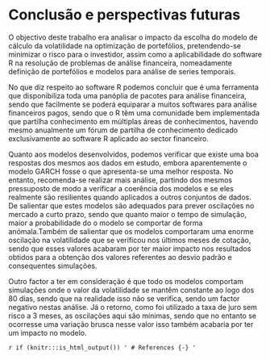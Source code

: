 # Conclusão e perspectivas futuras {-}

O objectivo deste trabalho era analisar o impacto da escolha do modelo de cálculo da volatilidade na optimização de portefólios, pretendendo-se minimizar o risco para o investidor, assim como a aplicabilidade do software R na resolução de problemas de análise financeira, nomeadamente definição de portefólios e modelos para análise de series temporais.

No que diz respeito ao software R podemos concluir que é uma ferramenta que disponibiliza toda uma panóplia de pacotes para análise financeira, sendo que facilmente se poderá equiparar a muitos softwares para análise financeiros pagos, sendo que o R têm uma comunidade bem implementada que partilha conhecimento em múltiplas áreas de conhecimentos, havendo mesmo anualmente um fórum de partilha de conhecimento dedicado exclusivamente ao software R aplicado ao sector financeiro. 

Quanto aos modelos desenvolvidos, podemos verificar que existe uma boa respostas dos mesmos aos dados em estudo, embora aparentemente o modelo GARCH fosse o que apresenta-se uma melhor resposta. No entanto, recomenda-se realizar mais análise, partindo dos mesmos pressuposto de modo a verificar a coerência dos modelos e se eles realmente são resilientes quando aplicados a outros conjuntos de dados. De salientar que estes modelos são adequados para prever oscilações no mercado a curto prazo, sendo que quanto maior o tempo de simulação, maior a probabilidade do o modelo se comportar de forma anómala.Também de salientar que os modelos comportaram uma enorme oscilação na volatilidade que se verificou nos últimos meses de cotação, sendo que esses valores acabaram por ter maior impacto nos resultados obtidos para a obtenção dos valores referentes ao desvio padrão e consequentes simulações.

Outro factor a ter em consideração é que todo os modelos comportam simulações onde o valor da volatilidade se mantêm constante ao logo dos 80 dias, sendo que na realidade isso não se verifica, sendo um factor negativo nestas análise. Já o retorno, como foi utilizado a taxa de juro sem risco a 3 meses, as oscilações aqui são mínimas, sendo que no entanto se ocorresse uma variação brusca nesse valor isso também acabaria por ter um impacto no modelo.














`r if (knitr:::is_html_output()) '
# References {-}
'`
